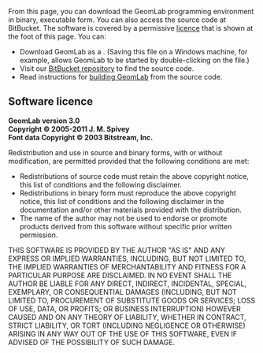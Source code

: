 {{GeomLab}}
From this page, you can download the GeomLab programming
environment in binary, executable form.
You can also access the source code at BitBucket.
The software is covered by a permissive [[#Software licence|licence]] 
that is shown at the foot of this page. You can:
* Download GeomLab as a {{GeomResource|geomlab.jar|binary JAR file}}. (Saving this file on a Windows machine, for example, allows GeomLab to be started by double-clicking on the file.)
* Visit our [https://bitbucket.org/Spivey/geomlab BitBucket repository] to find the source code.
* Read instructions for [[building GeomLab]] from the source code.

==Software licence==

<b>GeomLab version 3.0<br>
Copyright &copy; 2005-2011 J. M. Spivey<br>
Font data Copyright &copy; 2003 Bitstream, Inc.</b>

Redistribution and use in source and binary forms, with or without
modification, are permitted provided that the following conditions are
met:
* Redistributions of source code must retain the above copyright notice, this list of conditions and the following disclaimer.
* Redistributions in binary form must reproduce the above copyright notice, this list of conditions and the following disclaimer in the documentation and/or other materials provided with the distribution.
* The name of the author may not be used to endorse or promote products derived from this software without specific prior written permission.
THIS SOFTWARE IS PROVIDED BY THE AUTHOR "AS IS" AND ANY EXPRESS OR
IMPLIED WARRANTIES, INCLUDING, BUT NOT LIMITED TO, THE IMPLIED
WARRANTIES OF MERCHANTABILITY AND FITNESS FOR A PARTICULAR PURPOSE ARE
DISCLAIMED.  IN NO EVENT SHALL THE AUTHOR BE LIABLE FOR ANY DIRECT,
INDIRECT, INCIDENTAL, SPECIAL, EXEMPLARY, OR CONSEQUENTIAL DAMAGES
(INCLUDING, BUT NOT LIMITED TO, PROCUREMENT OF SUBSTITUTE GOODS OR
SERVICES; LOSS OF USE, DATA, OR PROFITS; OR BUSINESS INTERRUPTION)
HOWEVER CAUSED AND ON ANY THEORY OF LIABILITY, WHETHER IN CONTRACT,
STRICT LIABILITY, OR TORT (INCLUDING NEGLIGENCE OR OTHERWISE) ARISING
IN ANY WAY OUT OF THE USE OF THIS SOFTWARE, EVEN IF ADVISED OF THE
POSSIBILITY OF SUCH DAMAGE.
